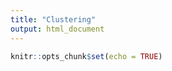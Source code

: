 ```yaml
---
title: "Clustering"
output: html_document
---
```


```r
knitr::opts_chunk$set(echo = TRUE)
```

